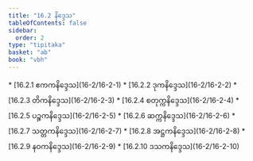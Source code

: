 ```yaml
---
title: "16.2 နိဒ္ဒေသ"
tableOfContents: false
sidebar:
  order: 2
type: "tipitaka"
basket: "ab"
book: "vbh"
---
```



<DynamicBreadcrumb />



<TableOfContents book="vbh" section="16.2">
* [16.2.1 ဧကကနိဒ္ဒေသ](16-2/16-2-1)
* [16.2.2 ဒုကနိဒ္ဒေသ](16-2/16-2-2)
* [16.2.3 တိကနိဒ္ဒေသ](16-2/16-2-3)
* [16.2.4 စတုက္ကနိဒ္ဒေသ](16-2/16-2-4)
* [16.2.5 ပဉ္စကနိဒ္ဒေသ](16-2/16-2-5)
* [16.2.6 ဆက္ကနိဒ္ဒေသ](16-2/16-2-6)
* [16.2.7 သတ္တကနိဒ္ဒေသ](16-2/16-2-7)
* [16.2.8 အဋ္ဌကနိဒ္ဒေသ](16-2/16-2-8)
* [16.2.9 နဝကနိဒ္ဒေသ](16-2/16-2-9)
* [16.2.10 ဒသကနိဒ္ဒေသ](16-2/16-2-10)
</TableOfContents>